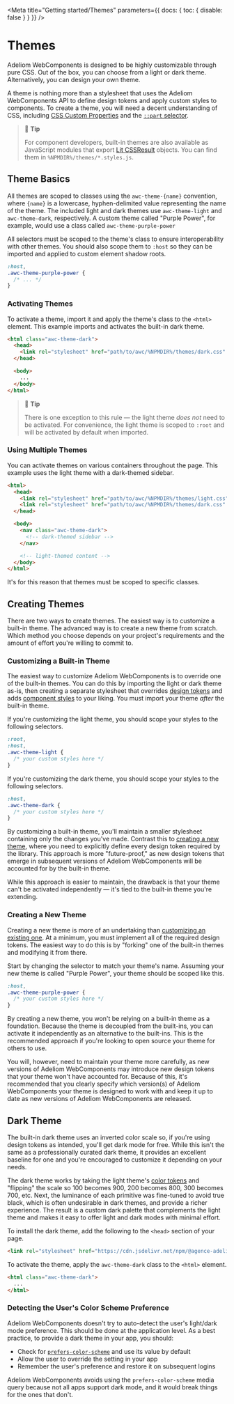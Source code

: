 
<Meta title="Getting started/Themes" parameters={{ docs: { toc: { disable: false } } }} />

# Themes

Adeliom WebComponents is designed to be highly customizable through pure CSS. Out of the box, you can choose from a light or dark theme. Alternatively, you can design your own theme.

A theme is nothing more than a stylesheet that uses the Adeliom WebComponents API to define design tokens and apply custom styles to components. To create a theme, you will need a decent understanding of CSS, including [CSS Custom Properties](https://developer.mozilla.org/en-US/docs/Web/CSS/--*) and the [`::part` selector](https://developer.mozilla.org/en-US/docs/Web/CSS/::part).

> 📘 **Tip**
>
> For component developers, built-in themes are also available as JavaScript modules that export [Lit CSSResult](https://lit.dev/docs/api/styles/#CSSResult) objects. You can find them in `%NPMDIR%/themes/*.styles.js`.

## Theme Basics

All themes are scoped to classes using the `awc-theme-{name}` convention, where `{name}` is a lowercase, hyphen-delimited value representing the name of the theme. The included light and dark themes use `awc-theme-light` and `awc-theme-dark`, respectively. A custom theme called "Purple Power", for example, would use a class called `awc-theme-purple-power`

All selectors must be scoped to the theme's class to ensure interoperability with other themes. You should also scope them to `:host` so they can be imported and applied to custom element shadow roots.

```css
:host,
.awc-theme-purple-power {
  /* ... */
}
```

### Activating Themes

To activate a theme, import it and apply the theme's class to the `<html>` element. This example imports and activates the built-in dark theme.

```html
<html class="awc-theme-dark">
  <head>
    <link rel="stylesheet" href="path/to/awc/%NPMDIR%/themes/dark.css" />
  </head>

  <body>
    ...
  </body>
</html>
```

> 📘 **Tip**
>
> There is one exception to this rule — the light theme _does not_ need to be activated. For convenience, the light theme is scoped to `:root` and will be activated by default when imported.

### Using Multiple Themes

You can activate themes on various containers throughout the page. This example uses the light theme with a dark-themed sidebar.

```html
<html>
  <head>
    <link rel="stylesheet" href="path/to/awc/%NPMDIR%/themes/light.css" />
    <link rel="stylesheet" href="path/to/awc/%NPMDIR%/themes/dark.css" />
  </head>

  <body>
    <nav class="awc-theme-dark">
      <!-- dark-themed sidebar -->
    </nav>

    <!-- light-themed content -->
  </body>
</html>
```

It's for this reason that themes must be scoped to specific classes.

## Creating Themes

There are two ways to create themes. The easiest way is to customize a built-in theme. The advanced way is to create a new theme from scratch. Which method you choose depends on your project's requirements and the amount of effort you're willing to commit to.

### Customizing a Built-in Theme

The easiest way to customize Adeliom WebComponents is to override one of the built-in themes. You can do this by importing the light or dark theme as-is, then creating a separate stylesheet that overrides [design tokens](/getting-started/customizing#design-tokens) and adds [component styles](/getting-started/customizing#component-parts) to your liking. You must import your theme _after_ the built-in theme.

If you're customizing the light theme, you should scope your styles to the following selectors.

```css
:root,
:host,
.awc-theme-light {
  /* your custom styles here */
}
```

If you're customizing the dark theme, you should scope your styles to the following selectors.

```css
:host,
.awc-theme-dark {
  /* your custom styles here */
}
```

By customizing a built-in theme, you'll maintain a smaller stylesheet containing only the changes you've made. Contrast this to [creating a new theme](#creating-a-new-theme), where you need to explicitly define every design token required by the library. This approach is more "future-proof," as new design tokens that emerge in subsequent versions of Adeliom WebComponents will be accounted for by the built-in theme.

While this approach is easier to maintain, the drawback is that your theme can't be activated independently — it's tied to the built-in theme you're extending.

### Creating a New Theme

Creating a new theme is more of an undertaking than [customizing an existing one](#customizing-a-built-in-theme). At a minimum, you must implement all of the required design tokens. The easiest way to do this is by "forking" one of the built-in themes and modifying it from there.

Start by changing the selector to match your theme's name. Assuming your new theme is called "Purple Power", your theme should be scoped like this.

```css
:host,
.awc-theme-purple-power {
  /* your custom styles here */
}
```

By creating a new theme, you won't be relying on a built-in theme as a foundation. Because the theme is decoupled from the built-ins, you can activate it independently as an alternative to the built-ins. This is the recommended approach if you're looking to open source your theme for others to use.

You will, however, need to maintain your theme more carefully, as new versions of Adeliom WebComponents may introduce new design tokens that your theme won't have accounted for. Because of this, it's recommended that you clearly specify which version(s) of Adeliom WebComponents your theme is designed to work with and keep it up to date as new versions of Adeliom WebComponents are released.

## Dark Theme

The built-in dark theme uses an inverted color scale so, if you're using design tokens as intended, you'll get dark mode for free. While this isn't the same as a professionally curated dark theme, it provides an excellent baseline for one and you're encouraged to customize it depending on your needs.

The dark theme works by taking the light theme's [color tokens](/tokens/color) and "flipping" the scale so 100 becomes 900, 200 becomes 800, 300 becomes 700, etc. Next, the luminance of each primitive was fine-tuned to avoid true black, which is often undesirable in dark themes, and provide a richer experience. The result is a custom dark palette that complements the light theme and makes it easy to offer light and dark modes with minimal effort.

To install the dark theme, add the following to the `<head>` section of your page.

```html
<link rel="stylesheet" href="https://cdn.jsdelivr.net/npm/@agence-adeliom/awc@%VERSION%/%CDNDIR%/themes/dark.css" />
```

To activate the theme, apply the `awc-theme-dark` class to the `<html>` element.

```html
<html class="awc-theme-dark">
  ...
</html>
```

### Detecting the User's Color Scheme Preference

Adeliom WebComponents doesn't try to auto-detect the user's light/dark mode preference. This should be done at the application level. As a best practice, to provide a dark theme in your app, you should:

- Check for [`prefers-color-scheme`](https://stackoverflow.com/a/57795495/567486) and use its value by default
- Allow the user to override the setting in your app
- Remember the user's preference and restore it on subsequent logins

Adeliom WebComponents avoids using the `prefers-color-scheme` media query because not all apps support dark mode, and it would break things for the ones that don't.
